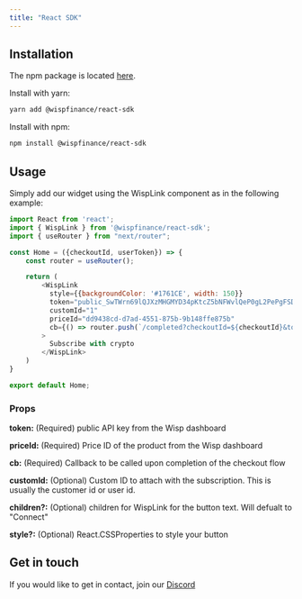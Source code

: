 ```yaml
---
title: "React SDK"
---
```


## Installation

The npm package is located [here](https://www.npmjs.com/package/@wispfinance/react-sdk).

Install with yarn:

```bash
yarn add @wispfinance/react-sdk
```

Install with npm:

```bash
npm install @wispfinance/react-sdk
```

## Usage

Simply add our widget using the WispLink component as in the following example:

```javascript
import React from 'react';
import { WispLink } from '@wispfinance/react-sdk';
import { useRouter } from "next/router";

const Home = ({checkoutId, userToken}) => {
    const router = useRouter();

    return (
        <WispLink
          style={{backgroundColor: '#1761CE', width: 150}}
          token="public_SwTWrn69lQJXzMHGMYD34pKtcZ5bNFWvlQeP0gL2PePgFSDdFRyj2cUc2JbLDdFR"
          customId="1"
          priceId="dd9438cd-d7ad-4551-875b-9b148ffe875b"
          cb={() => router.push(`/completed?checkoutId=${checkoutId}&token=${userToken}`)}
        >
          Subscribe with crypto
        </WispLink>
    )
}

export default Home;
```

### Props

**token:** (Required) public API key from the Wisp dashboard

**priceId:** (Required) Price ID of the product from the Wisp dashboard

**cb:** (Required) Callback to be called upon completion of the checkout flow

**customId:** (Optional) Custom ID to attach with the subscription.  This is usually the customer id or user id.

**children?:** (Optional) children for WispLink for the button text. Will defualt to "Connect"

**style?:** (Optional) React.CSSProperties to style your button

## Get in touch

If you would like to get in contact, join our [Discord](https://discord.gg/6BTfVQD6)

